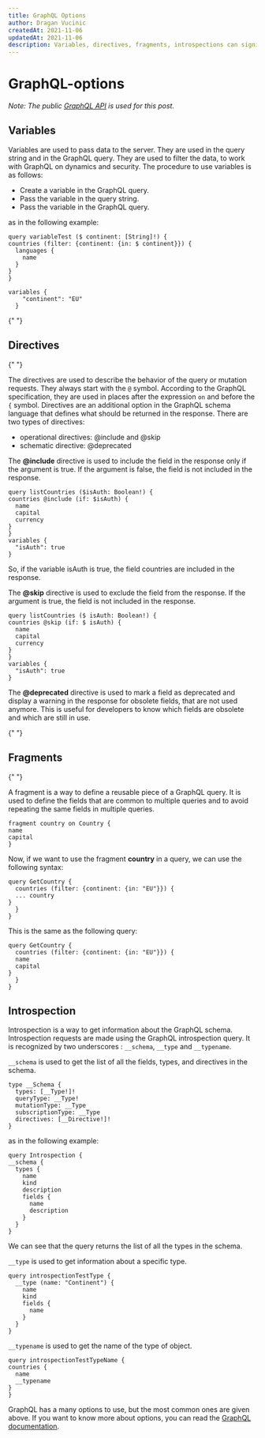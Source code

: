 ---
title: GraphQL Options
author: Dragan Vucinic
createdAt: 2021-11-06
updatedAt: 2021-11-06
description: Variables, directives, fragments, introspections can significantly improve the work of both developers and users.
---

# GraphQL-options

_Note: The public [GraphQL API](https://countries.trevorblades.com/) is used for this post._

## Variables

Variables are used to pass data to the server. They are used in the query string and in the GraphQL query. They are used to filter the data, to work with GraphQL on dynamics and security.
The procedure to use variables is as follows:

- Create a variable in the GraphQL query.
- Pass the variable in the query string.
- Pass the variable in the GraphQL query.

as in the following example:

```
query variableTest ($ continent: [String]!) {
countries (filter: {continent: {in: $ continent}}) {
  languages ​​{
    name
  }
}
}

variables {
    "continent": "EU"
  }
```

{" "}

## Directives

{" "}

The directives are used to describe the behavior of the query or mutation requests. They always start with the `@` symbol. According to the GraphQL specification, they are used in places after the expression `on` and before the `{` symbol.
Directives are an additional option in the GraphQL schema language that defines what should be returned in the response. There are two types of directives:

- operational directives: @include and @skip
- schematic directive: @deprecated

The **@include** directive is used to include the field in the response only if the argument is true.
If the argument is false, the field is not included in the response.

```
query listCountries ($isAuth: Boolean!) {
countries @include (if: $isAuth) {
  name
  capital
  currency
}
}
variables {
  "isAuth": true
}
```

So, if the variable isAuth is true, the field countries are included in the response.

The **@skip** directive is used to exclude the field from the response. If the argument is true, the field is not included in the response.

```
query listCountries ($ isAuth: Boolean!) {
countries @skip (if: $ isAuth) {
  name
  capital
  currency
}
}
variables {
  "isAuth": true
}
```

The **@deprecated** directive is used to mark a field as deprecated and display a warning in the response for obsolete fields, that are not used anymore. This is useful for developers to know which fields are obsolete and which are still in use.

{" "}

## Fragments

{" "}

A fragment is a way to define a reusable piece of a GraphQL query. It is used to define the fields that are common to multiple queries and to avoid repeating the same fields in multiple queries.

```
fragment country on Country {
name
capital
}
```

Now, if we want to use the fragment **country** in a query, we can use the following syntax:

```
query GetCountry {
  countries (filter: {continent: {in: "EU"}}) {
  ... country
}
  }
}
```

This is the same as the following query:

```
query GetCountry {
  countries (filter: {continent: {in: "EU"}}) {
  name
  capital
}
  }
}
```

## Introspection

Introspection is a way to get information about the GraphQL schema. Introspection requests are made using the GraphQL introspection query. It is recognized by two underscores : `__schema`, `__type` and `__typename`.

`__schema` is used to get the list of all the fields, types, and directives in the schema.

```
type __Schema {
  types: [__Type!]!
  queryType: __Type!
  mutationType: __Type
  subscriptionType: __Type
  directives: [__Directive!]!
}
```

as in the following example:

```
query Introspection {
__schema {
  types {
    name
    kind
    description
    fields {
      name
      description
    }
  }
}
```

We can see that the query returns the list of all the types in the schema.

`__type` is used to get information about a specific type.

```
query introspectionTestType {
  __type (name: "Continent") {
    name
    kind
    fields {
      name
    }
  }
}
```

`__typename` is used to get the name of the type of object.

```
query introspectionTestTypeName {
countries {
  name
  __typename
}
}
```

GraphQL has a many options to use, but the most common ones are given above. If you want to know more about options, you can read the [GraphQL documentation](https://graphql.org/learn/).
